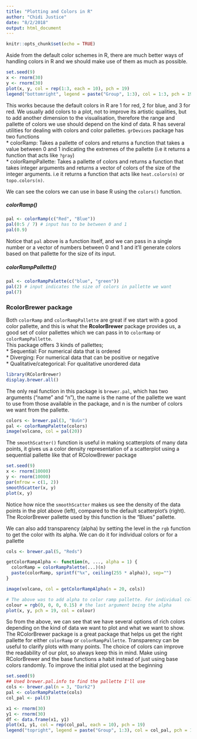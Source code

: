```yaml
---
title: "Plotting and Colors in R"
author: "Chidi Justice"
date: "8/2/2018"
output: html_document
---
```


```r
knitr::opts_chunk$set(echo = TRUE)
```

Aside from the default color schemes in R, there are much better ways of handling colors in R and we should make use of them as much as possible. 
```r
set.seed(9)
x <- rnorm(30)
y <- rnorm(30)
plot(x, y, col = rep(1:3, each = 10), pch = 19)
legend("bottomright", legend = paste("Group", 1:3), col = 1:3, pch = 19, bty = "n")
```

This works because the default colors in R are 1 for red, 2 for blue, and 3 for red. We usually add colors to a plot, not to improve its artistic qualities, but to add another dimension to the visualisation, therefore the range and pallette of colors we use should depend on the kind of data.  R has several utilities for dealing with colors and color pallettes. `grDevices` package has two functions   
* colorRamp: Takes a pallette of colors and returns a function that takes a value between 0 and 1 indicating the extremes of the pallette (i.e it returns a function that acts like `?gray`)  
* colorRampPallette: Takes a pallette of colors and returns a function that takes integer arguments and returns a vector of colors of the size of the integer arguments. i.e it returns a function that acts like `heat.colors(n)` or `topo.colors(n)`.  

We can see the colors we can use in base R using the `colors()` function.  

##### colorRamp()  
```r
pal <- colorRamp(c("Red", "Blue"))
pal(0:5 / 7) # input has to be between 0 and 1
pal(0.9)
```

Notice that `pal` above is a function itself, and we can pass in a single number or a vector of numbers between 0 and 1 and it'll generate colors based on that pallette for the size of its input.  

##### colorRampPallette()  
```r
pal <- colorRampPalette(c("blue", "green"))
pal(2) # input indicates the size of colors in pallette we want
pal(7)
```

### RcolorBrewer package  
Both `colorRamp` and `colorRampPallette` are great if we start with a good color pallette, and this is what the **RcolorBrewer** package provides us, a good set of color pallettes which we can pass in to `colorRamp` or `colorRampPallette`.  
This package offers 3 kinds of pallettes;  
* Sequential: For numerical data that is ordered  
* Diverging: For numerical data that can be positive or negative  
* Qualitative/categorical: For qualitative unordered data  

```r
library(RColorBrewer)
display.brewer.all()
```

The only real function in this package is `brewer.pal`, which has two arguments ("name" and "n"), the name is the name of the pallette we want to use from those available in the package, and n is the number of colors we want from the pallette.  
```r
colors <- brewer.pal(3, "BuGn")
pal <- colorRampPalette(colors)
image(volcano, col = pal(20))
```

The `smoothScatter()` function is useful in making scatterplots of many data points, it gives us a color density representation of a scatterplot using a sequential pallette like that of RColowBrewer package  
```r
set.seed(9)
x <- rnorm(10000)
y <- rnorm(10000)
par(mfrow = c(1, 2))
smoothScatter(x, y)
plot(x, y)
```

Notice how nice the `smoothScatter` makes us see the density of the data points in the plot above (left), compared to the default scatterplot's (right). The RcolorBrewer pallette used by this function is the "Blues" pallette.  

We can also add transparency (alpha) by setting the level in the `rgb` function to get the color with its alpha. We can do it for individual colors or for a pallette  
```r
cols <- brewer.pal(5, "Reds")

getColorRampAlpha <- function(n, ..., alpha = 1) {
  colorRamp = colorRampPalette(...)(n)
  paste(colorRamp, sprintf("%x", ceiling(255 * alpha)), sep="")
}

image(volcano, col = getColorRampAlpha(n = 20, cols))

# The above was to add alpha to color ramp pallette. For individual colors, I can do
colour = rgb(0, 0, 0, 0.15) # the last argument being the alpha
plot(x, y, pch = 19, col = colour)
```

So from the above, we can see that we have several options of rich colors depending on the kind of data we want to plot and what we want to show. The RColorBrewer package is a great package that helps us get the right pallette for either `colorRamp` or `colorRampPallette`. Transparency can be useful to clarify plots with many points. The choice of colors can improve the readability of our plot, so always keep this in mind. Make using RColorBrewer and the base functions a habit instead of just using base colors randomly. To improve the initial plot used at the beginning  
```r
set.seed(9)
## Used brewer.pal.info to find the pallette I'll use
cols <- brewer.pal(n = 3, "Dark2")
pal <- colorRampPalette(cols)
col_pal <- pal(3)

x1 <- rnorm(30)
y1 <- rnorm(30)
df <- data.frame(x1, y1)
plot(x1, y1, col = rep(col_pal, each = 10), pch = 19)
legend("topright", legend = paste("Group", 1:3), col = col_pal, pch = 19, bty = "n")
```























